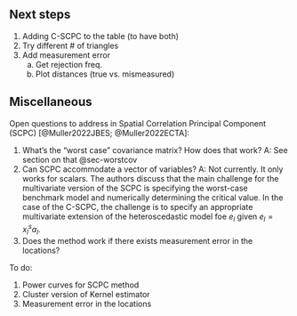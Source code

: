 ## Next steps

1.	Adding C-SCPC to the table (to have both)
2.	Try different # of triangles
3.	Add measurement error
    a.	Get rejection freq.
    b.	Plot distances (true vs. mismeasured)


## Miscellaneous

Open questions to address in Spatial Correlation Principal Component (SCPC) [@Muller2022JBES; @Muller2022ECTA]:

1. What's the "worst case" covariance matrix? How does that work? A: See section on that @sec-worstcov
2. Can SCPC accommodate a vector of variables? A: Not currently. It only works for scalars. The authors discuss that the main challenge for the multivariate version of the SCPC is specifying the worst-case benchmark model and numerically determining the critical value. In the case of the C-SCPC, the challenge is to specify an appropriate multivariate extension of the heteroscedastic model foe $e_l$ given $e_l=x^s_la_l$.
3. Does the method work if there exists measurement error in the locations?

To do:

1. Power curves for SCPC method
1. Cluster version of Kernel estimator
1. Measurement error in the locations

